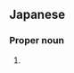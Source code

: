 ==Japanese==
{{ja-kanjitab|みつ|くに}}

===Proper noun===
{{ja-pos|みつくに|proper}}

# {{surname|lang=ja|sort=みつくに}}